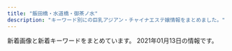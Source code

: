 ```yaml
---
title: "飯田橋・水道橋・御茶ノ水"
description: "キーワード別にの巨乳アジアン・チャイナエステ嬢情報をまとめました。"
---
```


新着画像と新着キーワードをまとめています。
2021年01月13日の情報です。

<DmmAffiliateIns />
<KeywordTable
  shops={
    [
    {
        "station": "\u672c\u90f7\u4e09\u4e01\u76ee\u99c55\u756a\u51fa\u53e3",
        "keywords": {
            "D": 5,
            "87": 10,
            "83": 5,
            "85": 5,
            "C": 16,
            "E": 10
        },
        "name": "\u6625\u59eb",
        "url": "https://haruhime.ests.jp/",
        "img_links": [
            "https://haruhime.ests.jp/images/room6.jpg",
            "https://haruhime.ests.jp/images/sp_nav03.png",
            "https://haruhime.ests.jp/images/re.png",
            "https://haruhime.ests.jp/images/link_nav03.jpg",
            "https://haruhime.ests.jp/photos/sites/61/2020/11/2020110107024640.jpg",
            "https://haruhime.ests.jp/images/sp_nav01.png",
            "https://haruhime.ests.jp/images/top.png",
            "https://haruhime.ests.jp/images/link_nav01.jpg",
            "https://haruhime.ests.jp/images/room8.jpg",
            "https://haruhime.ests.jp/images/sp_nav02.png",
            "https://haruhime.ests.jp/images/sp_top.jpg",
            "https://haruhime.ests.jp/images/link_nav02.jpg",
            "https://haruhime.ests.jp/images/sp_tit_staff.png",
            "https://haruhime.ests.jp/photos/sites/61/2020/11/202011010702451.jpg",
            "https://haruhime.ests.jp/images/room5.jpg",
            "https://haruhime.ests.jp/images/sp_tit_news.png",
            "https://haruhime.ests.jp/images/link_nav04.jpg",
            "https://haruhime.ests.jp/photos/sites/61/2020/11/2020110107024462.jpg",
            "https://haruhime.ests.jp/images/img_service02.jpg",
            "https://haruhime.ests.jp/images/link_nav05.jpg",
            "https://haruhime.ests.jp/images/end.png",
            "https://haruhime.ests.jp/images/room7.jpg",
            "https://haruhime.ests.jp/images/img_service03.jpg",
            "https://haruhime.ests.jp/photos/sites/61/2020/11/2020110107024317.jpg",
            "https://haruhime.ests.jp/images/card.png",
            "https://haruhime.ests.jp/images/link_nav06.jpg",
            "https://haruhime.ests.jp/images/img_service01.jpg",
            "https://haruhime.ests.jp/images/sp_end.jpg"
        ]
    },
    {
        "url": "http://aromalucky.xyz/",
        "keywords": {},
        "name": "\u30a2\u30ed\u30de\u30e9\u30c3\u30ad\u30fc",
        "img_links": [
            "https://i2.wp.com/aromalucky.xyz/wp-content/uploads/2019/04/12.jpg",
            "https://i0.wp.com/aromalucky.xyz/wp-content/uploads/2017/12/05-1.jpg",
            "https://i0.wp.com/aromalucky.xyz/wp-content/uploads/2019/04/13.jpg",
            "https://i1.wp.com/aromalucky.xyz/wp-content/uploads/2019/10/20.jpg",
            "https://i2.wp.com/aromalucky.xyz/wp-content/uploads/2017/12/02.jpg",
            "https://i0.wp.com/aromalucky.xyz/wp-content/uploads/2019/05/02.png",
            "https://i2.wp.com/aromalucky.xyz/wp-content/uploads/2017/12/08.jpg",
            "https://i2.wp.com/aromalucky.xyz/wp-content/uploads/2020/09/21.jpg",
            "https://i1.wp.com/aromalucky.xyz/wp-content/uploads/2017/12/04-1.jpg",
            "https://i2.wp.com/aromalucky.xyz/wp-content/uploads/2017/12/03-1.jpg",
            "https://i2.wp.com/aromalucky.xyz/wp-content/uploads/2019/04/14.jpg",
            "http://aromalucky.xyz/wp-content/uploads/2019/05/01_02.png",
            "https://i1.wp.com/aromalucky.xyz/wp-content/uploads/2019/05/16.jpg",
            "https://i0.wp.com/aromalucky.xyz/wp-content/uploads/2019/05/15.jpg",
            "https://i2.wp.com/aromalucky.xyz/wp-content/uploads/2019/05/03.png"
        ],
        "station": "\u5c0f\u5ddd\u753a\u99c5B4"
    },
    {
        "name": "\u7652\u3057\u306e\u6cc9",
        "img_links": [
            "https://izumi-esthe.tokyo/wp-content/uploads/2020/12/121iyashinoizumi.jpg",
            "https://izumi-esthe.tokyo/wp-content/themes/este/img/2.jpg",
            "https://izumi-esthe.tokyo/wp-content/uploads/2020/09/987621iyashinoizumi.jpg",
            "https://izumi-esthe.tokyo/wp-content/uploads/2020/09/8765421iyashinoizumi.jpg",
            "https://izumi-esthe.tokyo/wp-content/uploads/2020/10/98767689iyashinoizumi.jpg",
            "https://izumi-esthe.tokyo/wp-content/uploads/2020/02/13ydtfuygiuhsa.jpg",
            "https://izumi-esthe.tokyo/wp-content/themes/este/img/3.jpg",
            "https://izumi-esthe.tokyo/wp-content/uploads/2020/11/2iyashinoizumi.jpg",
            "https://izumi-esthe.tokyo/wp-content/uploads/2020/11/9897621iyashinoizumi.jpg",
            "https://izumi-esthe.tokyo/wp-content/uploads/2020/02/10cfyguvbhj.jpg",
            "https://izumi-esthe.tokyo/wp-content/uploads/2020/04/1111iyashinoizumi.jpg",
            "https://izumi-esthe.tokyo/wp-content/uploads/2020/10/9876iyashinoizumi.jpg",
            "https://izumi-esthe.tokyo/wp-content/uploads/2020/02/999iyashinoizumi-1.jpg",
            "https://izumi-esthe.tokyo/wp-content/uploads/2020/12/9iyashinoizumi.jpg",
            "https://izumi-esthe.tokyo/wp-content/themes/este/img/top-img01b.png",
            "https://izumi-esthe.tokyo/wp-content/themes/este/img/top-img04.png",
            "https://izumi-esthe.tokyo/wp-content/uploads/2020/12/999iyashinoizumi.jpg",
            "https://izumi-esthe.tokyo/wp-content/themes/este/img/1.jpg",
            "https://izumi-esthe.tokyo/wp-content/themes/este/img/4.jpg",
            "https://izumi-esthe.tokyo/wp-content/uploads/2020/11/1iyashinoizumi.jpg",
            "https://izumi-esthe.tokyo/wp-content/uploads/2020/02/1111iyashinoizumi.jpg",
            "https://izumi-esthe.tokyo/wp-content/themes/este/img/top-img01a.png",
            "https://izumi-esthe.tokyo/wp-content/themes/este/img/call.png",
            "https://izumi-esthe.tokyo/wp-content/uploads/2020/02/9fxdytugvyibha.jpg",
            "https://izumi-esthe.tokyo/wp-content/themes/este/img/top-img02a.png",
            "https://izumi-esthe.tokyo/wp-content/uploads/2020/02/14drtyfugiho.jpg",
            "https://izumi-esthe.tokyo/wp-content/uploads/2020/11/1iyashinoizumi-1.jpg",
            "https://izumi-esthe.tokyo/wp-content/uploads/2020/10/897s6aiyashinoizumi.jpg",
            "https://izumi-esthe.tokyo/wp-content/uploads/2020/03/77iyashinoizumi.jpg",
            "https://izumi-esthe.tokyo/wp-content/uploads/2020/12/3111112iyashinoizumi.jpg",
            "https://izumi-esthe.tokyo/wp-content/uploads/2020/02/15dfuygihoinp.jpg",
            "https://izumi-esthe.tokyo/wp-content/uploads/2020/02/88iyashinoizumi.jpg",
            "https://izumi-esthe.tokyo/wp-content/themes/este/img/6.jpg",
            "https://izumi-esthe.tokyo/wp-content/themes/este/img/top-img01.png",
            "https://izumi-esthe.tokyo/wp-content/uploads/2020/10/9087saiyashinoizumi.jpg",
            "https://izumi-esthe.tokyo/wp-content/uploads/2020/09/876521iyashinoizumi-1.jpg",
            "https://izumi-esthe.tokyo/wp-content/themes/este/img/tel_footer.png",
            "https://izumi-esthe.tokyo/wp-content/uploads/2020/10/8765iyashinoizumi.jpg",
            "https://izumi-esthe.tokyo/wp-content/themes/este/img/tel_header.png",
            "https://izumi-esthe.tokyo/wp-content/uploads/2020/09/8765211iyashinoizumi.jpg",
            "https://izumi-esthe.tokyo/wp-content/uploads/2020/03/111iyashinoizumi.jpg",
            "https://izumi-esthe.tokyo/wp-content/uploads/2020/02/15drtyfugihoas.jpg",
            "https://izumi-esthe.tokyo/wp-content/uploads/2020/02/3serdtfygui.jpg",
            "https://izumi-esthe.tokyo/wp-content/uploads/2020/02/999iyashinoizumi.jpg",
            "https://izumi-esthe.tokyo/wp-content/themes/este/img/5.jpg"
        ],
        "station": "\u5c0f\u5ddd\u753a\u99c5B5\u51fa\u53e3",
        "url": "https://izumi-esthe.tokyo/",
        "keywords": {
            "G": 4,
            "E": 22,
            "C": 14,
            "D": 58
        }
    },
    {
        "keywords": {
            "F": 3,
            "D": 13,
            "E": 10,
            "C": 4
        },
        "img_links": [
            "https://kira.uouono.com/wp-content/uploads/2019/12/98976Akira.jpg",
            "https://kira.uouono.com/wp-content/themes/este/img/top-img03.png",
            "https://kira.uouono.com/wp-content/uploads/2020/12/1234786kira.jpg",
            "https://kira.uouono.com/wp-content/themes/este/img/call.png",
            "https://kira.uouono.com/wp-content/uploads/2019/06/2ki100.jpg",
            "https://kira.uouono.com/wp-content/themes/este/img/3.jpg",
            "https://kira.uouono.com/wp-content/themes/este/img/top-img01.png",
            "https://kira.uouono.com/wp-content/uploads/2019/06/1kira.jpg",
            "https://kira.uouono.com/wp-content/uploads/2020/01/100kira.jpg",
            "https://kira.uouono.com/wp-content/uploads/2019/06/1ki100.jpg",
            "https://kira.uouono.com/wp-content/themes/este/img/4.jpg",
            "https://kira.uouono.com/wp-content/themes/este/img/1.jpg",
            "https://kira.uouono.com/wp-content/uploads/2019/06/2kira.jpg",
            "https://kira.uouono.com/wp-content/themes/este/img/2.jpg",
            "https://kira.uouono.com/wp-content/themes/este/img/tel_header.png",
            "https://kira.uouono.com/wp-content/themes/este/img/tel_footer.png",
            "https://kira.uouono.com/wp-content/themes/este/img/top-img02b.png",
            "https://kira.uouono.com/wp-content/uploads/2020/12/1kira.jpg",
            "https://kira.uouono.com/wp-content/uploads/2019/06/4kira.jpg",
            "https://kira.uouono.com/wp-content/uploads/2020/12/saiuhkira.jpg"
        ],
        "url": "https://kira.uouono.com/",
        "name": "\u30ad\u30e9\u30e9",
        "station": "\u795e\u4fdd\u753a\u99c5A1\u51fa\u53e3"
    },
    {
        "keywords": {},
        "url": "http://jinbocho.xyz/",
        "station": "\u795e\u4fdd\u753a\u99c5A5\u51fa\u53e3",
        "img_links": [
            "http://jinbocho.xyz/images/mobile.png",
            "http://jinbocho.xyz/images/s_staff.png",
            "http://jinbocho.xyz/images/r1.jpg",
            "http://jinbocho.xyz/images/a4.jpg",
            "http://jinbocho.xyz/images/a1.jpg",
            "http://jinbocho.xyz/images/new-tit3.png",
            "http://jinbocho.xyz/images/g1.jpg",
            "http://jinbocho.xyz/images/mika.jpg",
            "http://jinbocho.xyz/images/r5.jpg",
            "http://jinbocho.xyz/images/face.png",
            "http://jinbocho.xyz/images/top2.jpg",
            "http://jinbocho.xyz/images/g2.jpg",
            "http://jinbocho.xyz/images/g0.jpg",
            "http://jinbocho.xyz/images/g8.jpg",
            "http://jinbocho.xyz/images/haru.jpg",
            "http://jinbocho.xyz/images/g7.jpg",
            "http://jinbocho.xyz/images/r4.jpg",
            "http://jinbocho.xyz/images/yuki.jpg",
            "http://jinbocho.xyz/images/g9.jpg",
            "http://jinbocho.xyz/images/a3.jpg",
            "http://jinbocho.xyz/images/gb01.png",
            "http://jinbocho.xyz/images/zi.png",
            "http://jinbocho.xyz/images/top1.jpg",
            "http://jinbocho.xyz/images/g10.jpg",
            "http://jinbocho.xyz/images/new-tit.png",
            "http://jinbocho.xyz/images/r6.jpg",
            "http://jinbocho.xyz/images/r3.jpg",
            "http://jinbocho.xyz/images/a2.jpg",
            "http://jinbocho.xyz/images/miki.jpg",
            "http://jinbocho.xyz/images/left3.png",
            "http://jinbocho.xyz/images/r2.jpg"
        ],
        "name": "\u306f\u306a\u3073"
    },
    {
        "url": "https://suidobashi-mensesthe.com/",
        "keywords": {},
        "station": "JR\u6c34\u9053\u6a4b\u99c5\u897f\u53e3",
        "name": "\u30d7\u30ea\u30f3",
        "img_links": [
            "https://suidobashi-mensesthe.com/button/home.png",
            "https://suidobashi-mensesthe.com/button/blog.png",
            "https://suidobashi-mensesthe.com/images/prin-video2.jpg",
            "https://suidobashi-mensesthe.com/room/4-s.jpg",
            "https://suidobashi-mensesthe.com/staff/midori-l2.jpg",
            "https://suidobashi-mensesthe.com/room/2-l.jpg",
            "https://suidobashi-mensesthe.com/icon/line.png",
            "https://suidobashi-mensesthe.com/staff/midori-l3.jpg",
            "https://suidobashi-mensesthe.com/staff/yui-l1.jpg",
            "https://suidobashi-mensesthe.com/staff/yui-s1.jpg",
            "https://suidobashi-mensesthe.com/staff/midori-s1.jpg",
            "https://suidobashi-mensesthe.com/room/1-l.jpg",
            "https://suidobashi-mensesthe.com/icon/facebook.png",
            "https://suidobashi-mensesthe.com/room/5-l.jpg",
            "https://suidobashi-mensesthe.com/staff/yumi-s1.jpg",
            "https://suidobashi-mensesthe.com/images/flower.png",
            "https://suidobashi-mensesthe.com/staff/yumi-s2.jpg",
            "https://suidobashi-mensesthe.com/staff/yumi-l1.jpg",
            "https://suidobashi-mensesthe.com/staff/erika-s1.jpg",
            "https://suidobashi-mensesthe.com/images/main1.jpg",
            "https://suidobashi-mensesthe.com/staff/ai-s1.jpg",
            "https://suidobashi-mensesthe.com/room/esthe3.jpg",
            "https://suidobashi-mensesthe.com/staff/yui-l2.jpg",
            "https://suidobashi-mensesthe.com/staff/ai-l1.jpg",
            "https://suidobashi-mensesthe.com/icon/twitter.png",
            "https://suidobashi-mensesthe.com/room/3-l.jpg",
            "https://suidobashi-mensesthe.com/icon/google_plus.png",
            "https://suidobashi-mensesthe.com/room/esthe2.jpg",
            "https://suidobashi-mensesthe.com/images/main-sp.jpg",
            "https://suidobashi-mensesthe.com/room/3-s.jpg",
            "https://suidobashi-mensesthe.com/images/header3.png",
            "https://suidobashi-mensesthe.com/mens-esthe-massage/2020/08/06/yui-s1.jpg",
            "https://suidobashi-mensesthe.com/staff/ai-s2.jpg",
            "https://suidobashi-mensesthe.com/images/qrcode.png",
            "https://suidobashi-mensesthe.com/room/6-l.jpg",
            "https://suidobashi-mensesthe.com/staff/yui-s2.jpg",
            "https://suidobashi-mensesthe.com/room/4-l.jpg",
            "https://suidobashi-mensesthe.com/room/5-s.jpg",
            "https://suidobashi-mensesthe.com/images/clear.png",
            "https://suidobashi-mensesthe.com/images/footer-r.png",
            "https://suidobashi-mensesthe.com/room/2-s.jpg",
            "https://suidobashi-mensesthe.com/staff/midori-l1.jpg",
            "https://suidobashi-mensesthe.com/staff/erika-l1.jpg",
            "https://suidobashi-mensesthe.com/images/footer-l.png",
            "https://suidobashi-mensesthe.com/staff/ai-l2.jpg",
            "https://suidobashi-mensesthe.com/room/1-s.jpg",
            "https://suidobashi-mensesthe.com/room/6-s.jpg",
            "https://suidobashi-mensesthe.com/button/staff.png",
            "https://suidobashi-mensesthe.com/room/esthe1.jpg",
            "https://suidobashi-mensesthe.com/staff/yumil2.jpg",
            "https://suidobashi-mensesthe.com/staff/midori-s2.jpg",
            "https://suidobashi-mensesthe.com/mens-esthe-massage/2020/02/27/yui-s1.jpg",
            "https://suidobashi-mensesthe.com/staff/midori-s3.jpg"
        ]
    },
    {
        "name": "\u60a0 \u3086\u3046",
        "img_links": [
            "http://yu.xyz.mn/photos/sites/91/2019/12/2019122702252691.jpg",
            "http://yu.xyz.mn/photos/sites/91/2019/12/2019122702252767.jpg",
            "http://yu.xyz.mn/images/s_staff.jpg",
            "http://yu.xyz.mn/images/ac1.jpg",
            "http://yu.xyz.mn/images/room4.jpg",
            "http://yu.xyz.mn/images/s_news.jpg",
            "http://yu.xyz.mn/images/room2.jpg",
            "http://yu.xyz.mn/images/room3.jpg",
            "http://yu.xyz.mn/images/ac3.jpg",
            "http://yu.xyz.mn/images/room1.jpg",
            "http://yu.xyz.mn/photos/sites/91/2020/02/2020022305370017.jpg",
            "http://yu.xyz.mn/images/mobile.jpg",
            "http://yu.xyz.mn/photos/sites/91/2019/12/2019122901424384.jpg",
            "http://yu.xyz.mn/photos/sites/91/2020/04/2020040807282190.jpg",
            "http://yu.xyz.mn/images/ac6.jpg",
            "http://yu.xyz.mn/images/top.jpg",
            "http://yu.xyz.mn/images/s_shedule.jpg",
            "http://yu.xyz.mn/images/ac4.jpg",
            "http://yu.xyz.mn/images/ac5.jpg",
            "http://yu.xyz.mn/images/ac2.jpg"
        ],
        "station": "JR\u6c34\u9053\u6a4b\u99c5\u897f\u53e3",
        "keywords": {
            "84": 6,
            "D": 24,
            "C": 18,
            "85": 18,
            "86": 6
        },
        "url": "http://yu.xyz.mn/"
    },
    {
        "img_links": [
            "http://venus.tyo.cm/images/room1.jpg",
            "http://venus.tyo.cm/photos/sites/40/2020/08/2020083109075685.jpeg",
            "http://venus.tyo.cm/photos/sites/40/2020/08/2020083109075912.jpeg",
            "http://venus.tyo.cm/photos/sites/40/2020/08/2020083109075848.jpeg",
            "http://venus.tyo.cm/photos/sites/40/2020/08/2020083110414597.jpeg",
            "http://venus.tyo.cm/photos/sites/40/2020/09/2020090907201289.jpeg",
            "http://venus.tyo.cm/photos/sites/40/2020/08/2020083109075781.jpeg",
            "http://venus.tyo.cm/images/mainimg.jpg",
            "http://venus.tyo.cm/photos/sites/40/2020/08/2020083109075883.jpeg",
            "http://venus.tyo.cm/photos/sites/40/2020/05/202005250635220.jpg",
            "http://venus.tyo.cm/images/room3.jpg",
            "http://venus.tyo.cm/images/room4.jpg",
            "http://venus.tyo.cm/photos/sites/40/2020/08/2020083110414612.jpeg",
            "http://venus.tyo.cm/photos/sites/40/2020/08/2020083109075784.jpeg",
            "http://venus.tyo.cm/images/spmainimg.jpg",
            "http://venus.tyo.cm/photos/sites/40/2020/09/2020091012404045.jpeg",
            "http://venus.tyo.cm/images/pagetop.png",
            "http://venus.tyo.cm/photos/sites/40/2020/10/202010021052282.jpeg",
            "http://venus.tyo.cm/photos/sites/40/2020/09/2020090907201348.jpeg",
            "http://venus.tyo.cm/images/room6.jpg",
            "http://venus.tyo.cm/images/top.png",
            "http://venus.tyo.cm/images/room2.jpg",
            "http://venus.tyo.cm/images/room5.jpg"
        ],
        "keywords": {
            "83": 10,
            "88": 4,
            "85": 6,
            "84": 4,
            "F": 6,
            "89": 6,
            "D": 18,
            "E": 6
        },
        "station": "JR\u6c34\u9053\u6a4b\u99c5\u6771\u53e3",
        "name": "\u30d3\u30fc\u30ca\u30b9",
        "url": "http://venus.tyo.cm/"
    },
    {
        "station": "\u795e\u4fdd\u753a\u99c5A7\u51fa\u53e3",
        "keywords": {
            "C": 7
        },
        "name": "\u30e9\u30d4\u30b9",
        "url": "http://rapisu.tokyo/",
        "img_links": [
            "http://rapisu.tokyo/images/mika.jpg",
            "http://rapisu.tokyo/images/tiao.png",
            "http://rapisu.tokyo/images/g0.jpg",
            "http://rapisu.tokyo/images/end.png",
            "http://rapisu.tokyo/images/flash.jpg",
            "http://rapisu.tokyo/images/flash1.jpg",
            "http://rapisu.tokyo/images/r3.jpg",
            "http://rapisu.tokyo/images/zi_staff.png",
            "http://rapisu.tokyo/images/r1.jpg",
            "http://rapisu.tokyo/images/meihui.jpg",
            "http://rapisu.tokyo/images/top.png",
            "http://rapisu.tokyo/images/mobile.png",
            "http://rapisu.tokyo/images/r2.jpg"
        ]
    },
    {
        "url": "https://raku-relax.tokyo/",
        "station": "\u725b\u8fbc\u795e\u697d\u5742\u99c5A2\u51fa\u53e3",
        "name": "\u697d\u697d",
        "keywords": {
            "C": 16,
            "D": 13,
            "E": 7
        },
        "img_links": [
            "https://raku-relax.tokyo/wp-content/themes/este/img/tel_footer.png",
            "https://raku-relax.tokyo/wp-content/themes/este/img/tel02.png",
            "https://raku-relax.tokyo/wp-content/themes/este/img/top-img02.png",
            "https://raku-relax.tokyo/wp-content/uploads/2020/06/2348rakura.jpg",
            "https://raku-relax.tokyo/wp-content/themes/este/img/2.jpg",
            "https://raku-relax.tokyo/wp-content/themes/este/img/tel_header.png",
            "https://raku-relax.tokyo/wp-content/uploads/2020/01/y45a121.jpg",
            "https://raku-relax.tokyo/wp-content/themes/este/img/tel03.png",
            "https://raku-relax.tokyo/wp-content/uploads/2020/11/9897621rakura.jpg",
            "https://raku-relax.tokyo/wp-content/themes/este/img/top-img04.png",
            "https://raku-relax.tokyo/wp-content/themes/este/img/tel.png",
            "https://raku-relax.tokyo/wp-content/themes/este/img/top-img03.png",
            "https://raku-relax.tokyo/wp-content/uploads/2020/11/oiuarakura.jpg",
            "https://raku-relax.tokyo/wp-content/themes/este/img/top-img05.png",
            "https://raku-relax.tokyo/wp-content/uploads/2020/04/siuaytfsa.jpg",
            "https://raku-relax.tokyo/wp-content/uploads/2020/04/1234sertdyf.jpg",
            "https://raku-relax.tokyo/wp-content/uploads/2018/12/123q4w5etyf.jpg",
            "https://raku-relax.tokyo/wp-content/uploads/2018/12/satfuygihoj.jpg",
            "https://raku-relax.tokyo/wp-content/uploads/2019/06/warest6752.jpg",
            "https://raku-relax.tokyo/wp-content/themes/este/img/3.jpg",
            "https://raku-relax.tokyo/wp-content/themes/este/img/4.jpg",
            "https://raku-relax.tokyo/wp-content/themes/este/img/1.jpg",
            "https://raku-relax.tokyo/wp-content/themes/este/img/top-img01.png",
            "https://raku-relax.tokyo/wp-content/uploads/2020/01/897sarakura.jpg",
            "https://raku-relax.tokyo/wp-content/uploads/2020/06/9876rakura.jpg"
        ]
    },
    {
        "name": "\u7652\u3057\u306e\u5fc3",
        "url": "http://www.iyashikokoro.xyz/",
        "keywords": {},
        "station": "JR\u98ef\u7530\u6a4b\u99c5\u6771\u53e3",
        "img_links": [
            "http://www.iyashikokoro.xyz/images/staff/miki.jpg",
            "http://www.iyashikokoro.xyz/images/staff/maki2.jpg",
            "http://www.iyashikokoro.xyz/images/staff/6.jpg",
            "http://www.iyashikokoro.xyz/images/staff/qianqiu.jpg",
            "http://www.iyashikokoro.xyz/images/staff/sizuka.jpg",
            "http://www.iyashikokoro.xyz/images/shop/1.jpg",
            "http://www.iyashikokoro.xyz/images/staff/riri.jpg",
            "http://www.iyashikokoro.xyz/images/index-iyashi_10.jpg",
            "http://www.iyashikokoro.xyz/images/shop/4.jpg",
            "http://www.iyashikokoro.xyz/images/index-iyashi_02a.jpg",
            "http://www.iyashikokoro.xyz/images/staff/ai2.jpg",
            "http://www.iyashikokoro.xyz/images/index-iyashi_05.jpg",
            "http://www.iyashikokoro.xyz/images/index-iyashi_13.jpg",
            "http://www.iyashikokoro.xyz/images/shop/5.jpg",
            "http://www.iyashikokoro.xyz/images/index-iyashi_14.jpg",
            "http://www.iyashikokoro.xyz/images/index-iyashi_04.jpg",
            "http://www.iyashikokoro.xyz/images/staff/7.jpg",
            "http://www.iyashikokoro.xyz/images/sys-n.png"
        ]
    },
    {
        "url": "http://sln-relax.com/",
        "img_links": [
            "http://sln-relax.com/img/ttl_tnew.jpg",
            "http://sln-relax.com/scdl/staff/10011.jpg",
            "http://sln-relax.com/i/files/girl02.jpg",
            "http://sln-relax.com/pic/topimg1.jpg",
            "http://sln-relax.com/img/ttl_rec.jpg",
            "http://sln-relax.com/i/files/girl01.jpg",
            "http://sln-relax.com/img/ttl_mobile.jpg",
            "http://sln-relax.com/scdl/staff/10041.jpg",
            "http://sln-relax.com/img/att.jpg",
            "http://sln-relax.com/scdl/staff/10021.jpg",
            "http://sln-relax.com/pic/topimg3.jpg",
            "http://sln-relax.com/scdl/staff/10071.jpg",
            "http://sln-relax.com/pic/head.png",
            "http://sln-relax.com/scdl/staff/10051.jpg",
            "http://sln-relax.com/scdl/staff/10031.jpg",
            "http://sln-relax.com/scdl/staff/10061.jpg",
            "http://sln-relax.com/img/ttl_concept.jpg",
            "http://sln-relax.com/scdl/staff/10081.jpg",
            "http://sln-relax.com/pic/topimg2.jpg",
            "http://sln-relax.com/img/ttl_staff.png",
            "http://sln-relax.com/i/files/homeimg.jpg"
        ],
        "name": "Lime",
        "station": "JR\u6c34\u9053\u6a4b\u99c5\u897f\u53e3",
        "keywords": {
            "C": 17
        }
    },
    {
        "url": "http://rioplioop.xyz/",
        "img_links": [
            "http://rioplioop.xyz/uploads/200601/1-200601142R2G3.jpg",
            "http://rioplioop.xyz/uploads/200601/1-200601142921510.jpg",
            "http://rioplioop.xyz/picture/m-top004.jpg",
            "http://rioplioop.xyz/picture/cam-01.jpg",
            "http://rioplioop.xyz/uploads/200619/1-200619125204158.jpg",
            "http://rioplioop.xyz/uploads/210107/1-21010G41433150.jpg",
            "http://rioplioop.xyz/uploads/201215/1-20121514062YE.jpg",
            "http://rioplioop.xyz/picture/foot01.jpg",
            "http://rioplioop.xyz/uploads/200709/1-200FZ94240538.jpg",
            "http://rioplioop.xyz/uploads/200601/1-200601142U5L7.jpg",
            "http://rioplioop.xyz/uploads/200601/1-200601142F5435.jpg",
            "http://rioplioop.xyz/uploads/200601/1-200601142629454.jpg",
            "http://rioplioop.xyz/uploads/200720/1-200H0125T94A.jpg",
            "http://rioplioop.xyz/picture/m-head01.jpg",
            "http://rioplioop.xyz/uploads/200601/1-200601142G5438.jpg",
            "http://rioplioop.xyz/uploads/200601/1-200601142639540.jpg",
            "http://rioplioop.xyz/uploads/200619/1-20061912514T35.jpg",
            "http://rioplioop.xyz/uploads/200625/1-200625140331O1.jpg",
            "http://rioplioop.xyz/uploads/200601/1-200601142TY37.jpg",
            "http://rioplioop.xyz/uploads/200601/1-200601142K43F.jpg",
            "http://rioplioop.xyz/uploads/200720/1-200H0125S1U2.jpg",
            "http://rioplioop.xyz/uploads/200601/1-200601142S1947.jpg",
            "http://rioplioop.xyz/picture/m-top003.jpg",
            "http://rioplioop.xyz/uploads/200601/1-200601142913462.jpg",
            "http://rioplioop.xyz/uploads/200625/1-200625140422133.jpg",
            "http://rioplioop.xyz/uploads/201215/1-201215140614E6.jpg",
            "http://rioplioop.xyz/picture/call.png",
            "http://rioplioop.xyz/uploads/200709/1-200FZ94225252.jpg",
            "http://rioplioop.xyz/uploads/200601/1-200601142P4643.jpg",
            "http://rioplioop.xyz/uploads/210107/1-21010G41345N3.jpg",
            "http://rioplioop.xyz/uploads/201207/1-20120G62S9A5.jpg",
            "http://rioplioop.xyz/uploads/200710/1-200G01PS2Q3.jpg"
        ],
        "name": "\u307f\u3055\u304d",
        "station": "JR\u6c34\u9053\u6a4b\u99c5\u6771\u53e3",
        "keywords": {
            "84": 2,
            "F": 9,
            "C": 2,
            "94": 9,
            "D": 3,
            "85": 1
        }
    }
]
}
/>
<DmmAffiliateScript />
